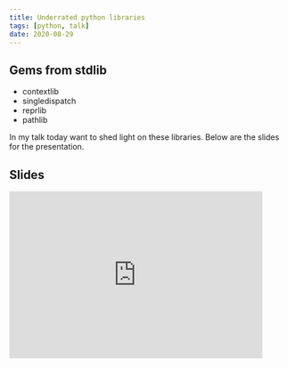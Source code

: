 ```yaml
---
title: Underrated python libraries
tags: [python, talk]
date: 2020-08-29
---
```


## Gems from stdlib

* contextlib
* singledispatch
* reprlib
* pathlib

In my talk today want to shed light on these libraries. 
Below are the slides for the presentation.

## Slides
<iframe src="https://docs.google.com/presentation/d/e/2PACX-1vRM8rysv6WjJ-gzs6nohcisYye6KpYmY4nJ6Hup-NH6oW6ls_AyxOQg4Nyup3C0l_zPtiIScjRPnFVI/embed?start=false&loop=false&delayms=5000" frameborder="0" width="90%" height="300" allowfullscreen="true" mozallowfullscreen="true" webkitallowfullscreen="true"></iframe>

